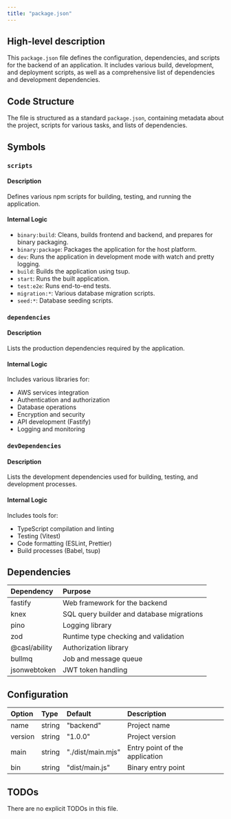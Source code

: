 ```yaml
---
title: "package.json"
---
```


## High-level description
This `package.json` file defines the configuration, dependencies, and scripts for the backend of an application. It includes various build, development, and deployment scripts, as well as a comprehensive list of dependencies and development dependencies.

## Code Structure
The file is structured as a standard `package.json`, containing metadata about the project, scripts for various tasks, and lists of dependencies.

## Symbols

### `scripts`
#### Description
Defines various npm scripts for building, testing, and running the application.

#### Internal Logic
- `binary:build`: Cleans, builds frontend and backend, and prepares for binary packaging.
- `binary:package`: Packages the application for the host platform.
- `dev`: Runs the application in development mode with watch and pretty logging.
- `build`: Builds the application using tsup.
- `start`: Runs the built application.
- `test:e2e`: Runs end-to-end tests.
- `migration:*`: Various database migration scripts.
- `seed:*`: Database seeding scripts.

### `dependencies`
#### Description
Lists the production dependencies required by the application.

#### Internal Logic
Includes various libraries for:
- AWS services integration
- Authentication and authorization
- Database operations
- Encryption and security
- API development (Fastify)
- Logging and monitoring

### `devDependencies`
#### Description
Lists the development dependencies used for building, testing, and development processes.

#### Internal Logic
Includes tools for:
- TypeScript compilation and linting
- Testing (Vitest)
- Code formatting (ESLint, Prettier)
- Build processes (Babel, tsup)

## Dependencies
| Dependency | Purpose |
|:-----------|:--------|
| fastify | Web framework for the backend |
| knex | SQL query builder and database migrations |
| pino | Logging library |
| zod | Runtime type checking and validation |
| @casl/ability | Authorization library |
| bullmq | Job and message queue |
| jsonwebtoken | JWT token handling |

## Configuration
| Option | Type | Default | Description |
|:-------|:-----|:--------|:------------|
| name | string | "backend" | Project name |
| version | string | "1.0.0" | Project version |
| main | string | "./dist/main.mjs" | Entry point of the application |
| bin | string | "dist/main.js" | Binary entry point |

## TODOs
There are no explicit TODOs in this file.